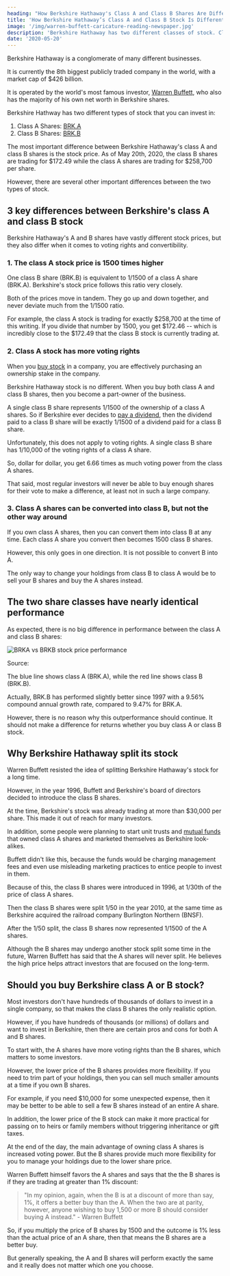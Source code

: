 ```yaml
---
heading: "How Berkshire Hathaway's Class A and Class B Shares Are Different"
title: 'How Berkshire Hathaway’s Class A and Class B Stock Is Different'
image: '/img/warren-buffett-caricature-reading-newspaper.jpg'
description: 'Berkshire Hathaway has two different classes of stock. Class A shares have the ticker symbol BRK.A, but class B shares have the symbol BRK.B.'
date: '2020-05-20'
---
```


Berkshire Hathaway is a conglomerate of many different businesses.

It is currently the 8th biggest publicly traded company in the world, with a market cap of $426 billion.

It is operated by the world's most famous investor, [Warren Buffett](/warren-buffett-money/), who also has the majority of his own net worth in Berkshire shares.

Berkshire Hathway has two different types of stock that you can invest in:

1. Class A Shares: [BRK.A](/stocks/brk.a)
2. Class B Shares: [BRK.B](/stocks/brk.b)

The most important difference between Berkshire Hathaway's class A and class B shares is the stock price. As of May 20th, 2020, the class B shares are trading for $172.49 while the class A shares are trading for $258,700 per share.

However, there are several other important differences between the two types of stock.

## 3 key differences between Berkshire's class A and class B stock

Berkshire Hathaway's A and B shares have vastly different stock prices, but they also differ when it comes to voting rights and convertibility.

### 1. The class A stock price is 1500 times higher

One class B share (BRK.B) is equivalent to 1/1500 of a class A share (BRK.A). Berkshire's stock price follows this ratio very closely.

Both of the prices move in tandem. They go up and down together, and never deviate much from the 1/1500 ratio.

For example, the class A stock is trading for exactly $258,700 at the time of this writing. If you divide that number by 1500, you get $172.46 -- which is incredibly close to the $172.49 that the class B stock is currently trading at.

### 2. Class A stock has more voting rights

When you [buy stock](/how-to-buy-stocks-online/) in a company, you are effectively purchasing an ownership stake in the company.

Berkshire Hathaway stock is no different. When you buy both class A and class B shares, then you become a part-owner of the business.

A single class B share represents 1/1500 of the ownership of a class A shares. So if Berkshire ever decides to [pay a dividend](/how-often-are-dividends-paid/), then the dividend paid to a class B share will be exactly 1/1500 of a dividend paid for a class B share.

Unfortunately, this does not apply to voting rights. A single class B share has 1/10,000 of the voting rights of a class A share.

So, dollar for dollar, you get 6.66 times as much voting power from the class A shares.

That said, most regular investors will never be able to buy enough shares for their vote to make a difference, at least not in such a large company.

### 3. Class A shares can be converted into class B, but not the other way around

If you own class A shares, then you can convert them into class B at any time. Each class A share you convert then becomes 1500 class B shares.

However, this only goes in one direction. It is not possible to convert B into A.

The only way to change your holdings from class B to class A would be to sell your B shares and buy the A shares instead.

## The two share classes have nearly identical performance

As expected, there is no big difference in performance between the class A and class B shares:

<img
	src="/img/brka-vs-brkb-stock-price-performance.png"
	alt="BRKA vs BRKB stock price performance"
	width={1314}
	height={768}
	loading="lazy"
	className="my-4 md:my-6 border border-gray-200 mx-auto"
/>

Source: <External url="https://www.portfoliovisualizer.com/backtest-portfolio" text="portfoliovisualizer.com" />

The blue line shows class A (BRK.A), while the red line shows class B (BRK.B).

Actually, BRK.B has performed slightly better since 1997 with a 9.56% compound annual growth rate, compared to 9.47% for BRK.A.

However, there is no reason why this outperformance should continue. It should not make a difference for returns whether you buy class A or class B stock.

## Why Berkshire Hathaway split its stock

Warren Buffett resisted the idea of splitting Berkshire Hathaway's stock for a long time.

However, in the year 1996, Buffett and Berkshire's board of directors decided to introduce the class B shares.

At the time, Berkshire's stock was already trading at more than $30,000 per share. This made it out of reach for many investors.

In addition, some people were planning to start unit trusts and [mutual funds](/etf-vs-mutual-fund/) that owned class A shares and marketed themselves as Berkshire look-alikes.

Buffett didn't like this, because the funds would be charging management fees and even use misleading marketing practices to entice people to invest in them.

Because of this, the class B shares were introduced in 1996, at 1/30th of the price of class A shares.

Then the class B shares were split 1/50 in the year 2010, at the same time as Berkshire acquired the railroad company Burlington Northern (BNSF).

After the 1/50 split, the class B shares now represented 1/1500 of the A shares.

Although the B shares may undergo another stock split some time in the future, Warren Buffett has said that the A shares will never split. He believes the high price helps attract investors that are focused on the long-term.

## Should you buy Berkshire class A or B stock?

Most investors don't have hundreds of thousands of dollars to invest in a single company, so that makes the class B shares the only realistic option.

However, if you have hundreds of thousands (or millions) of dollars and want to invest in Berkshire, then there are certain pros and cons for both A and B shares.

To start with, the A shares have more voting rights than the B shares, which matters to some investors.

However, the lower price of the B shares provides more flexibility. If you need to trim part of your holdings, then you can sell much smaller amounts at a time if you own B shares.

For example, if you need $10,000 for some unexpected expense, then it may be better to be able to sell a few B shares instead of an entire A share.

In addition, the lower price of the B stock can make it more practical for passing on to heirs or family members without triggering inheritance or gift taxes.

At the end of the day, the main advantage of owning class A shares is increased voting power. But the B shares provide much more flexibility for you to manage your holdings due to the lower share price.

Warren Buffett himself favors the A shares and says that the <External url="https://www.berkshirehathaway.com/compab.pdf" text="main reason to buy" /> the B shares is if they are trading at greater than 1% discount:

> "In my opinion, again, when the B is at a discount of more than say, 1%, it offers a better buy than the A. When the two are at parity, however, anyone wishing to buy 1,500 or more B should consider buying A instead." - Warren Buffett

So, if you multiply the price of B shares by 1500 and the outcome is 1% less than the actual price of an A share, then that means the B shares are a better buy.

But generally speaking, the A and B shares will perform exactly the same and it really does not matter which one you choose.
